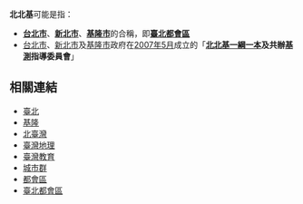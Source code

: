 '''北北基'''可能是指：
*'''[[臺北市|台北市]]'''、'''[[新北市|新北市]]'''、'''[[基隆市|基隆市]]'''的合稱，即'''[[臺北都會區|臺北都會區]]'''
*[[臺北市|台北市]]、[[新北市|新北市]]及[[基隆市|基隆市]]政府在[[2007年5月|2007年5月]]成立的「'''[[北北基|北北基]][[一綱一本|一綱一本]]及共辦[[基測|基測]]指導委員會'''」

== 相關連結 ==
*[[臺北|臺北]]
*[[基隆|基隆]]
*[[北臺灣|北臺灣]]
*[[臺灣地理|臺灣地理]]
*[[臺灣教育|臺灣教育]]
*[[城市群|城市群]]
*[[都會區|都會區]]
*[[臺北都會區|臺北都會區]]

{{disambig|cat=三字消歧義}}